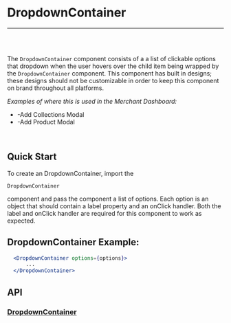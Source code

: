 
<Meta title="Docs|Components/DropdownContainer" />

# DropdownContainer

---
<br />
<Story id="examples-components-dropdowncontainer--basic" />
<br />

The `DropdownContainer` component consists of a a list of clickable options that dropdown when the user hovers over the child item being wrapped
by the `DropdownContainer` component. This component has built in designs; these designs should not be customizable in order to keep this component
on brand throughout all platforms.

<em>Examples of where this is used in the Merchant Dashboard:</em>

* -Add Collections Modal
* -Add Product Modal

<br />

## Quick Start
To create an DropdownContainer, import the <pre>`DropdownContainer`</pre> component and pass the component a list of options. Each option is an object
that should contain a label property and an onClick handler. Both the label and onClick handler are required for this component to work as expected.


## DropdownContainer Example:

```jsx
  <DropdownContainer options={options}>
      ...
  </DropdownContainer>
```

## API
### [DropdownContainer](https://github.com/tapcartinc/tapcart-dashboard-components/blob/master/lib/components/DropdownContainer.js)
<Props of={DropdownContainer} />



